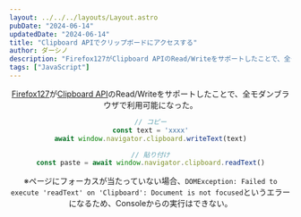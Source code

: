 ```yaml
---
layout: ../../../layouts/Layout.astro
pubDate: "2024-06-14"
updatedDate: "2024-06-14"
title: "Clipboard APIでクリップボードにアクセスする"
author: ダーシノ
description: "Firefox127がClipboard APIのRead/Writeをサポートしたことで、全モダンブラウザで利用可能になった。"
tags: ["JavaScript"]
---
```



<Header {...frontmatter} />

[Firefox127](https://developer.mozilla.org/en-US/docs/Mozilla/Firefox/Releases/127)が[Clipboard API](https://developer.mozilla.org/en-US/docs/Web/API/Clipboard_API)のRead/Writeをサポートしたことで、全モダンブラウザで利用可能になった。


```js
// コピー
const text = 'xxxx'
await window.navigator.clipboard.writeText(text)

// 貼り付け
const paste = await window.navigator.clipboard.readText()
```

※ページにフォーカスが当たっていない場合、`DOMException: Failed to execute 'readText' on 'Clipboard': Document is not focused`というエラーになるため、Consoleからの実行はできない。
